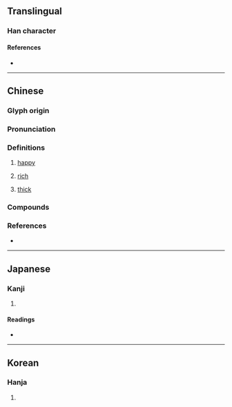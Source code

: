 {{character info}}
==Translingual==

===Han character===
{{Han char|rn=9|rad=人|as=09|sn=11|four=25263|canj=OQKA|ids=⿰亻春}}

====References====
* {{Han ref|kx=0110.010|dkj=00833|dj=0233.140|hdz=10186.080|uh=5046|ud=20550|bh=D462|bd=54370}}

----

==Chinese==
{{zh-forms|alt=𠎲}}

===Glyph origin===
{{Han etym}}

===Pronunciation===
{{zh-pron
|m=chūn
|c=ceon2
|mn=chhun
|mc=y
|oc=y
|cat=a
}}

===Definitions===
{{zh-hanzi}}

# {{lb|zh|obsolete}} [[happy]]
# {{lb|zh|obsolete}} [[rich]]
# {{lb|zh|obsolete}} [[thick]]

===Compounds===
{{zh-der|偆偆}}

===References===
* {{R:twedu|C00205}}

----

==Japanese==

===Kanji===
{{ja-kanji|grade=|rs=人09}}

# {{rfdef|ja|sort=人09}}

====Readings====
* {{ja-readings|on=しゅん,ちゅん|kun=あつ-い, うごめ-く, と-む}}

----

==Korean==

===Hanja===
{{ko-hanja|hangeul=준|rv=Jun|mr=ch'un}}

# {{rfdef|ko|sort=人09}}